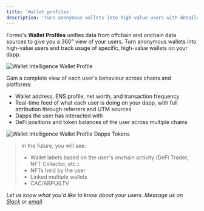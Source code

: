 ```yaml
---
title: 'Wallet profiles'
description: 'Turn anonymous wallets into high-value users with detailed profiles showing onchain activity, DeFi positions, and user behavior.'
---
```


Formo's **Wallet Profiles** unifies data from offchain and onchain data sources to give you a 360° view of your users.
Turn anonymous wallets into high-value users and track usage of specific, high-value wallets on your dapp.

<Frame caption="View a detailed profile of a user's wallet address.">
	<img src="/images/wallet-intelligence-wallet-profile.png" alt="Wallet Intelligence Wallet Profile" />
</Frame>

Gain a complete view of each user's behaviour across chains and platforms:
- Wallet address, ENS profile, net worth, and transaction frequency
- Real-time feed of what each user is doing on your dapp, with full attribution through referrers and UTM sources
- Dapps the user has interacted with
- DeFi positions and token balances of the user across multiple chains

<Frame caption="View a user's DeFi positions and token balances across multiple chains.">
	<img src="/images/wallet-intelligence-wallet-profile-dapps-tokens.png" alt="Wallet Intelligence Wallet Profile Dapps Tokens" />
</Frame>

> In the future, you will see:
> - Wallet labels based on the user's onchain activity (DeFi Trader, NFT Collector, etc.)
> - NFTs held by the user
> - Linked multiple wallets
> - CAC/ARPU/LTV

*Let us know what you'd like to know about your users. Message us on [Slack](https://formo.so/slack) or [email](mailto:yos@formo.so).*

